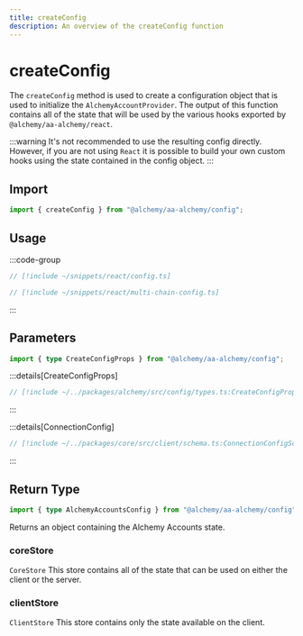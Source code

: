```yaml
---
title: createConfig
description: An overview of the createConfig function
---
```



# createConfig

The `createConfig` method is used to create a configuration object that is used to initialize the `AlchemyAccountProvider`. The output of this function contains all of the state that will be used by the various hooks exported by `@alchemy/aa-alchemy/react`.

:::warning
It's not recommended to use the resulting config directly. However, if you are not using `React` it is possible to build your own custom hooks using the state contained in the config object.
:::

## Import

```ts
import { createConfig } from "@alchemy/aa-alchemy/config";
```

## Usage

:::code-group

```ts [single-chain.ts]
// [!include ~/snippets/react/config.ts]
```

```ts [multi-chain.ts]
// [!include ~/snippets/react/multi-chain-config.ts]
```

:::

## Parameters

```ts
import { type CreateConfigProps } from "@alchemy/aa-alchemy/config";
```

:::details[CreateConfigProps]

```ts [types.ts]
// [!include ~/../packages/alchemy/src/config/types.ts:CreateConfigProps]
```

:::

:::details[ConnectionConfig]

```ts [types.ts]
// [!include ~/../packages/core/src/client/schema.ts:ConnectionConfigSchema]
```

:::

## Return Type

```ts
import { type AlchemyAccountsConfig } from "@alchemy/aa-alchemy/config";
```

Returns an object containing the Alchemy Accounts state.

### coreStore

`CoreStore`
This store contains all of the state that can be used on either the client or the server.

### clientStore

`ClientStore`
This store contains only the state available on the client.
